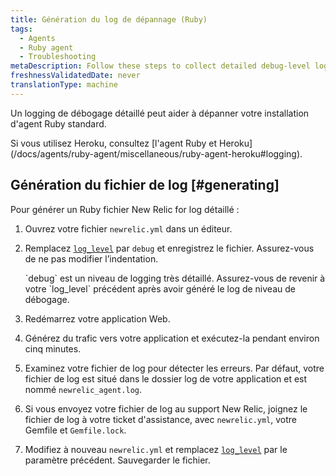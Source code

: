 ```yaml
---
title: Génération du log de dépannage (Ruby)
tags:
  - Agents
  - Ruby agent
  - Troubleshooting
metaDescription: Follow these steps to collect detailed debug-level logging from the New Relic Ruby agent.
freshnessValidatedDate: never
translationType: machine
---
```


Un logging de débogage détaillé peut aider à dépanner votre installation d&apos;agent Ruby standard.

<Callout variant="important">
  Si vous utilisez Heroku, consultez [l&apos;agent Ruby et Heroku](/docs/agents/ruby-agent/miscellaneous/ruby-agent-heroku#logging).
</Callout>

## Génération du fichier de log [#generating]

Pour générer un Ruby fichier New Relic for log détaillé :

1. Ouvrez votre fichier `newrelic.yml` dans un éditeur.

2. Remplacez [`log_level`](/docs/agents/ruby-agent/installation-configuration/ruby-agent-configuration#log_level) par `debug` et enregistrez le fichier. Assurez-vous de ne pas modifier l’indentation.

   <Callout variant="important">
     `debug` est un niveau de logging très détaillé. Assurez-vous de revenir à votre `log_level` précédent après avoir généré le log de niveau de débogage.
   </Callout>

3. Redémarrez votre application Web.

4. Générez du trafic vers votre application et exécutez-la pendant environ cinq minutes.

5. Examinez votre fichier de log pour détecter les erreurs. Par défaut, votre fichier de log est situé dans le dossier log de votre application et est nommé `newrelic_agent.log`.

6. Si vous envoyez votre fichier de log au support New Relic, joignez le fichier de log à votre ticket d&apos;assistance, avec `newrelic.yml`, votre Gemfile et `Gemfile.lock`.

7. Modifiez à nouveau `newrelic.yml` et remplacez [`log_level`](/docs/agents/ruby-agent/installation-configuration/ruby-agent-configuration#log_level) par le paramètre précédent. Sauvegarder le fichier.